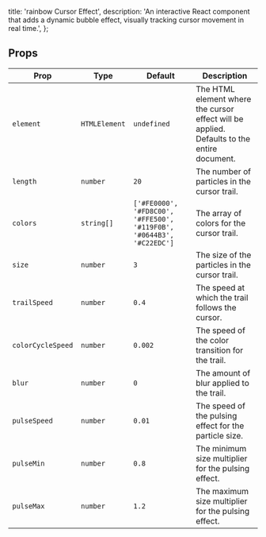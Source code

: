   title: 'rainbow Cursor Effect',
  description:
    'An interactive React component that adds a dynamic bubble effect, visually tracking cursor movement in real time.',
};

<ComponentCodePreview name='rainbow-cursor' />

## Props

| Prop              | Type          | Default                                                              | Description                                                                                |
| ----------------- | ------------- | -------------------------------------------------------------------- | ------------------------------------------------------------------------------------------ |
| `element`         | `HTMLElement` | `undefined`                                                          | The HTML element where the cursor effect will be applied. Defaults to the entire document. |
| `length`          | `number`      | `20`                                                                 | The number of particles in the cursor trail.                                               |
| `colors`          | `string[]`    | `['#FE0000', '#FD8C00', '#FFE500', '#119F0B', '#0644B3', '#C22EDC']` | The array of colors for the cursor trail.                                                  |
| `size`            | `number`      | `3`                                                                  | The size of the particles in the cursor trail.                                             |
| `trailSpeed`      | `number`      | `0.4`                                                                | The speed at which the trail follows the cursor.                                           |
| `colorCycleSpeed` | `number`      | `0.002`                                                              | The speed of the color transition for the trail.                                           |
| `blur`            | `number`      | `0`                                                                  | The amount of blur applied to the trail.                                                   |
| `pulseSpeed`      | `number`      | `0.01`                                                               | The speed of the pulsing effect for the particle size.                                     |
| `pulseMin`        | `number`      | `0.8`                                                                | The minimum size multiplier for the pulsing effect.                                        |
| `pulseMax`        | `number`      | `1.2`                                                                | The maximum size multiplier for the pulsing effect.                                        |

